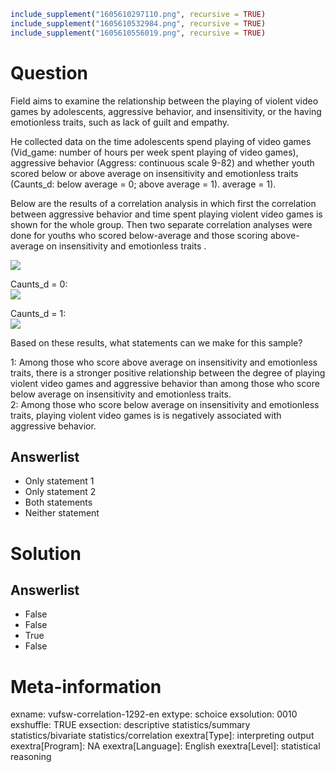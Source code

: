```r
include_supplement("1605610297110.png", recursive = TRUE)
include_supplement("1605610532984.png", recursive = TRUE)
include_supplement("1605610556019.png", recursive = TRUE)
```

Question
========
Field aims to examine the relationship between the playing of violent video games by adolescents, aggressive behavior, and insensitivity, or the having emotionless traits, such as lack of guilt and empathy.  
  
He collected data on the time adolescents spend playing of video games (Vid\_game: number of hours per week spent playing of video games), aggressive behavior (Aggress: continuous scale 9-82) and whether youth scored below or above average on insensitivity and emotionless traits (Caunts_d: below average = 0; above average = 1). average = 1).  
  
Below are the results of a correlation analysis in which first the correlation between aggressive behavior and time spent playing violent video games is shown for the whole group. Then two separate correlation analyses were done for youths who scored below-average and those scoring above-average on insensitivity and emotionless traits .  
  
![](1605610297110.png)
  
  
  
Caunts_d = 0:  
![](1605610532984.png)
  
  
Caunts_d = 1:  
![](1605610556019.png)
  
Based on these results, what statements can we make for this sample?  
  
1: Among those who score above average on insensitivity and emotionless traits, there is a stronger positive relationship between the degree of playing violent video games and aggressive behavior than among those who score below average on insensitivity and emotionless traits.  
2: Among those who score below average on insensitivity and emotionless traits, playing violent video games is is negatively associated with aggressive behavior.

Answerlist
----------
* Only statement 1
* Only statement 2
* Both statements
* Neither statement

Solution
========

Answerlist
----------
* False
* False
* True
* False

Meta-information
================
exname: vufsw-correlation-1292-en
extype: schoice
exsolution: 0010
exshuffle: TRUE
exsection: descriptive statistics/summary statistics/bivariate statistics/correlation
exextra[Type]: interpreting output
exextra[Program]: NA
exextra[Language]: English
exextra[Level]: statistical reasoning

